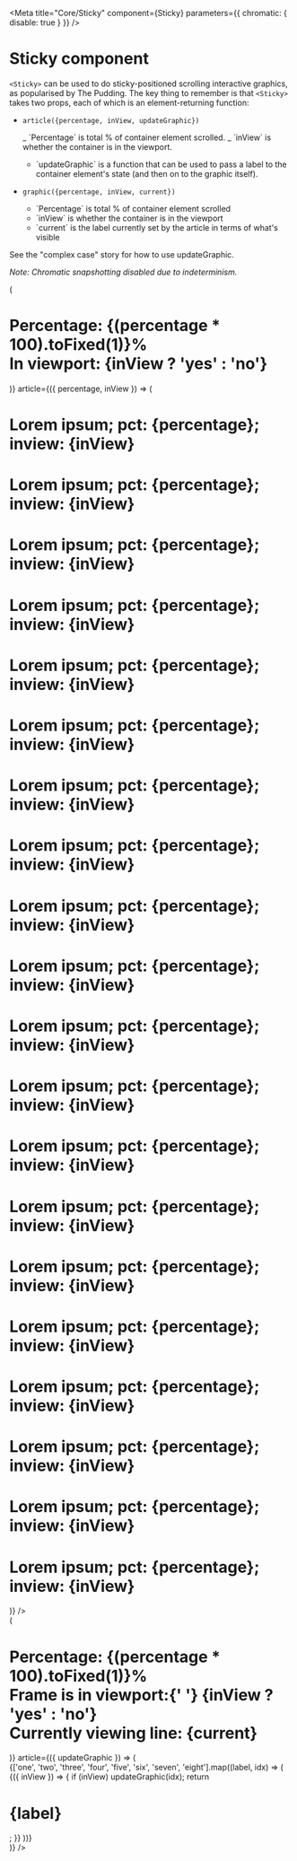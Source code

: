 
<Meta title="Core/Sticky" component={Sticky} parameters={{ chromatic: { disable: true } }} />

# Sticky component

`<Sticky>` can be used to do sticky-positioned scrolling interactive graphics,
as popularised by The Pudding. The key thing to remember is that `<Sticky>`
takes two props, each of which is an element-returning function:

- `article({percentage, inView, updateGraphic})`

  _ \`Percentage\` is total % of container element scrolled.
  _ \`inView\` is whether the container is in the viewport.

  - \`updateGraphic\` is a function that can be used to pass a label to the
    container element's state (and then on to the graphic itself).

- `graphic({percentage, inView, current})`

  - \`Percentage\` is total % of container element scrolled
  - \`inView\` is whether the container is in the viewport
  - \`current\` is the label currently set by the article in terms of what's visible

See the "complex case" story for how to use updateGraphic.

_Note: Chromatic snapshotting disabled due to indeterminism._

<Canvas>
  <Story name="Basic example">
    <div
      style={{
        backgroundColor: 'rgba(155, 155, 155, 0.7)',
        marginBottom: '100vh',
        marginTop: '20vh',
      }}
    >
      <Sticky
        graphic={({ percentage, inView }) => (
          <h1 style={{ backgroundColor: '#969696', padding: '1em' }}>
            Percentage: {(percentage * 100).toFixed(1)}% <br /> In viewport: {inView ? 'yes' : 'no'}
          </h1>
        )}
        article={({ percentage, inView }) => (
          <div style={{ fontSize: '500%' }}>
            <h1>
              Lorem ipsum; pct:
              {percentage}; inview:
              {inView}
            </h1>
            <h1>
              Lorem ipsum; pct:
              {percentage}; inview:
              {inView}
            </h1>
            <h1>
              Lorem ipsum; pct:
              {percentage}; inview:
              {inView}
            </h1>
            <h1>
              Lorem ipsum; pct:
              {percentage}; inview:
              {inView}
            </h1>
            <h1>
              Lorem ipsum; pct:
              {percentage}; inview:
              {inView}
            </h1>
            <h1>
              Lorem ipsum; pct:
              {percentage}; inview:
              {inView}
            </h1>
            <h1>
              Lorem ipsum; pct:
              {percentage}; inview:
              {inView}
            </h1>
            <h1>
              Lorem ipsum; pct:
              {percentage}; inview:
              {inView}
            </h1>
            <h1>
              Lorem ipsum; pct:
              {percentage}; inview:
              {inView}
            </h1>
            <h1>
              Lorem ipsum; pct:
              {percentage}; inview:
              {inView}
            </h1>
            <h1>
              Lorem ipsum; pct:
              {percentage}; inview:
              {inView}
            </h1>
            <h1>
              Lorem ipsum; pct:
              {percentage}; inview:
              {inView}
            </h1>
            <h1>
              Lorem ipsum; pct:
              {percentage}; inview:
              {inView}
            </h1>
            <h1>
              Lorem ipsum; pct:
              {percentage}; inview:
              {inView}
            </h1>
            <h1>
              Lorem ipsum; pct:
              {percentage}; inview:
              {inView}
            </h1>
            <h1>
              Lorem ipsum; pct:
              {percentage}; inview:
              {inView}
            </h1>
            <h1>
              Lorem ipsum; pct:
              {percentage}; inview:
              {inView}
            </h1>
            <h1>
              Lorem ipsum; pct:
              {percentage}; inview:
              {inView}
            </h1>
            <h1>
              Lorem ipsum; pct:
              {percentage}; inview:
              {inView}
            </h1>
            <h1>
              Lorem ipsum; pct:
              {percentage}; inview:
              {inView}
            </h1>
          </div>
        )}
      />
    </div>
  </Story>
</Canvas>

<Canvas>
  <Story name="Complex example">
    <div
      style={{
        backgroundColor: 'rgba(155, 155, 155, 0.7)',
        marginBottom: '100vh',
        marginTop: '20vh',
      }}
    >
      <Sticky
        graphic={({ percentage, inView, current }) => (
          <h1 style={{ backgroundColor: '#969696', padding: '1em' }}>
            Percentage: {(percentage * 100).toFixed(1)}% <br /> Frame is in viewport:{' '}
            {inView ? 'yes' : 'no'}
            <br /> Currently viewing line: {current}
          </h1>
        )}
        article={({ updateGraphic }) => (
          <div style={{ fontSize: '500%' }}>
            {['one', 'two', 'three', 'four', 'five', 'six', 'seven', 'eight'].map((label, idx) => (
              <Observer key={label}>
                {({ inView }) => {
                  if (inView) updateGraphic(idx);
                  return <h1>{label}</h1>;
                }}
              </Observer>
            ))}
          </div>
        )}
      />
    </div>
  </Story>
</Canvas>
